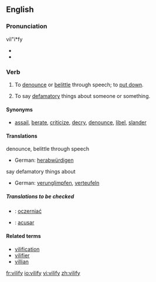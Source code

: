{{was wotd|2007|February|27}}
==English==

===Pronunciation===
vil"i*fy
*{{IPA|/'vɪl.ɪ.faɪ/}}
*{{audio|en-us-vilify.ogg|Audio (US)}}

===Verb===
{{en-verb|vilif|i|ed}}

# {{transitive}} To [[denounce]] or [[belittle]] through speech; to [[put down]].
# {{transitive}} To say [[defamatory]] things about someone or something.

====Synonyms====
* [[assail]], [[berate]], [[criticize]], [[decry]], [[denounce]], [[libel]], [[slander]]

====Translations====
;denounce, belittle through speech
*German: [[herabwürdigen]]
;say defamatory things about
*German: [[verunglimpfen]], [[verteufeln]]

=====Translations to be checked=====
*{{ttbc|Polish}}: [[oczerniać]]
*{{ttbc|Spanish}}: [[acusar]]

====Related terms====
* [[vilification]]
* [[vilifier]]
* [[villian]]

[[fr:vilify]]
[[io:vilify]]
[[vi:vilify]]
[[zh:vilify]]